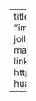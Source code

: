 ---
title: "Yihang Huang"
image: "images/hyh.jpg"
about:
  template: jolla
  links:
    - icon: envelope
      href: mailto:yih105@ucsd.edu
    - icon: linkedin
      href: https://www.linkedin.com/in/yihang-huang-367769286/


---